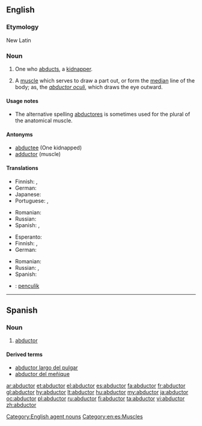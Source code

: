 ==English==

===Etymology===
New Latin

===Noun===
{{en-noun}}

# One who [[abduct|abducts]], a [[kidnapper]].
# {{anatomy}} A [[muscle]] which serves to draw a part out, or form the [[median]] line of the body; as, the ''[[abductor oculi]]'', which draws the eye outward.

====Usage notes====
* The alternative spelling [[abductores]] is sometimes used for the plural of the anatomical muscle.

====Antonyms====
* [[abductee]] (One kidnapped)
* [[adductor]] (muscle)

====Translations====
{{trans-top|kidnapper}}
* Finnish: {{t|fi|ihmisryöstäjä}}, {{t|fi|kidnappaaja}}
* German: {{t-|de|Entführer|m}}
* Japanese: {{t|ja|誘拐犯|tr=yūkaihan|sc=Jpan}}
* Portuguese: {{t|pt|raptor|m}}, {{t|pt|sequestrador|m}}
{{trans-mid}}
* Romanian: {{t|ro|răpitor|m}}
* Russian: {{t|ru|похититель|m|tr=poxitít'el'}}
* Spanish: {{t|es|raptor|m}}, {{t|es|secuestrador|m}}
{{trans-bottom}}

{{trans-top|muscle}}
* Esperanto: {{t-|eo|abduktoro|xs=Esperanto}}
* Finnish: {{t|fi|loitontajalihas}}, {{t|fi|abduktori}}
* German: {{t+|de|Abduktor|m}}
{{trans-mid}}
* Romanian: {{t|ro|muşchi abductor}}
* Russian: {{t+|ru|абдуктор|m|tr=abdúktor}}, {{t|ru|отводящая мышца|f|tr=otvod'áš'aja mýšca}}
* Spanish: {{t+|es|abductor|m}}
{{trans-bottom}}

{{checktrans-top}}
* {{ttbc|ms}}: [[penculik]]
{{trans-bottom}}

[[Category:English agent nouns]]

----

==Spanish==

===Noun===
{{es-noun-m|pl=abductores}}

# {{anatomy|lang=es}} [[#English|abductor]]

====Derived terms====
* [[abductor largo del pulgar]]
* [[abductor del meñique]]

[[Category:en:es:Muscles]]

[[ar:abductor]]
[[et:abductor]]
[[el:abductor]]
[[es:abductor]]
[[fa:abductor]]
[[fr:abductor]]
[[gl:abductor]]
[[hy:abductor]]
[[lt:abductor]]
[[hu:abductor]]
[[my:abductor]]
[[ja:abductor]]
[[oc:abductor]]
[[pl:abductor]]
[[ru:abductor]]
[[fi:abductor]]
[[ta:abductor]]
[[vi:abductor]]
[[zh:abductor]]